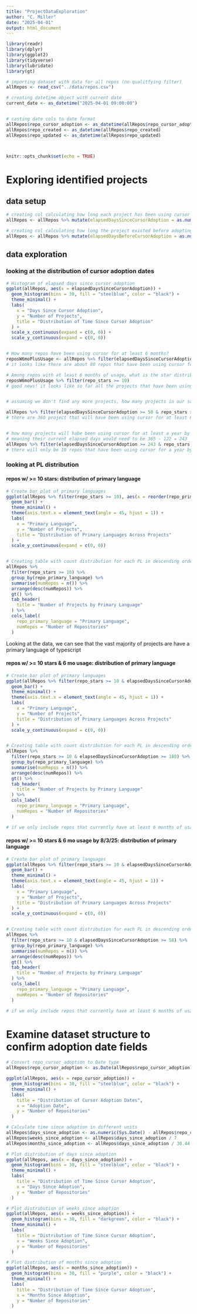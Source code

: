 ```yaml
---
title: "ProjectDataExploration"
author: "C. Miller"
date: "2025-04-01"
output: html_document
---
```


```r
library(readr)
library(dplyr)
library(ggplot2)
library(tidyverse)
library(lubridate)
library(gt)

# importing dataset with data for all repos (no qualitfying filter)
allRepos <- read_csv("../data/repos.csv")

# creating datetime object with current date 
current_date <- as_datetime("2025-04-01 09:00:00")


# casting date cols to date format
allRepos$repo_cursor_adoption <- as_datetime(allRepos$repo_cursor_adoption)
allRepos$repo_created <- as_datetime(allRepos$repo_created)
allRepos$repo_updated <- as_datetime(allRepos$repo_updated)



knitr::opts_chunk$set(echo = TRUE)
```


# Exploring identified projects

## data setup
```r
# creating col calculating how long each project has been using cursor for (how much time has elapsed since adoption)
allRepos <- allRepos %>% mutate(elapsedDaysSinceCursorAdoption = as.numeric(current_date - allRepos$repo_cursor_adoption, units = "days"))

# creating col calculating how long the project existed before adopting cursor (time delta b/w repo creation and cursor adoption date)
allRepos <- allRepos %>% mutate(elapsedDaysBeforeCursorAdoption = as.numeric(allRepos$repo_cursor_adoption - allRepos$repo_created, units = "days"))

```


## data exploration 

### looking at the distribution of cursor adoption dates
```r
# Histogram of elapsed days since cursor adoption
ggplot(allRepos, aes(x = elapsedDaysSinceCursorAdoption)) +
  geom_histogram(bins = 30, fill = "steelblue", color = "black") +
  theme_minimal() +
  labs(
    x = "Days Since Cursor Adoption",
    y = "Number of Projects",
    title = "Distribution of Time Since Cursor Adoption"
  ) +
  scale_x_continuous(expand = c(0, 0)) +
  scale_y_continuous(expand = c(0, 0))


# How many repos have been using cursor for at least 6 months?
reposW6moPlusUsage <- allRepos %>% filter(elapsedDaysSinceCursorAdoption >= 180)
# it looks like there are about 80 repos that have been using cursor for at least 6 months

# Among repos with at least 6 months of usage, what is the star distribution? Are there any with less than 10 stars? 
reposW6moPlusUsage %>% filter(repo_stars >= 10)
# good news! it looks like so far all the projects that have been using cursor for at least 6 months have at least 10 stars


# assuming we don't find any more projects, how many projects in our same will have been using cursor for at least six months by August 3rd? (since the elapsedDaysSinceCursorAdoption was calculated as of 4/3/25 and there are 122 days between 4/3/25 and 8/3/25 in order for the projects to have been using cursor for at least 6 months (180 days) their current elapsedDaysSinceCursorAdoption has to be 180-122 = 58 days)

allRepos %>% filter(elapsedDaysSinceCursorAdoption >= 58 & repo_stars >= 10)
# there are 360 project that will have been using cursor for at least 6 months by 8/3/25 with at least 10 stars. This should be more than enough repos to have a sufficiently large sample for modeling 


# how many projects will habe been using cursor for at least a year by August 3rd?
# meaning their current elapsed days would need to be 365 - 122 = 243
allRepos %>% filter(elapsedDaysSinceCursorAdoption >= 243 & repo_stars >= 10)
# there will only be 10 repos that have been using cursor for a year by august, so it looks like 6 months is probably our best bet for right now


```

### looking at PL distribution 

#### repos w/ >= 10 stars: distribution of primary language
```r
# Create bar plot of primary languages
ggplot(allRepos %>% filter(repo_stars >= 10), aes(x = reorder(repo_primary_language, repo_primary_language, function(x) -length(x)))) +
  geom_bar() +
  theme_minimal() +
  theme(axis.text.x = element_text(angle = 45, hjust = 1)) +
  labs(
    x = "Primary Language",
    y = "Number of Projects",
    title = "Distribution of Primary Languages Across Projects"
  ) +
  scale_y_continuous(expand = c(0, 0))


# Creating table with count distribution for each PL in descending order
allRepos %>%
  filter(repo_stars >= 10) %>%
  group_by(repo_primary_language) %>%
  summarise(numRepos = n()) %>%
  arrange(desc(numRepos)) %>%
  gt() %>%
  tab_header(
    title = "Number of Projects by Primary Language"
  ) %>%
  cols_label(
    repo_primary_language = "Primary Language",
    numRepos = "Number of Repositories"
  )
```
Looking at the data, we can see that the vast majority of projects are have a primary language of typescript


#### repos w/ >= 10 stars & 6 mo usage: distribution of primary language 
```r
# Create bar plot of primary languages
ggplot(allRepos %>% filter(repo_stars >= 10 & elapsedDaysSinceCursorAdoption >= 180), aes(x = reorder(repo_primary_language, repo_primary_language, function(x) -length(x)))) +
  geom_bar() +
  theme_minimal() +
  theme(axis.text.x = element_text(angle = 45, hjust = 1)) +
  labs(
    x = "Primary Language",
    y = "Number of Projects",
    title = "Distribution of Primary Languages Across Projects"
  ) +
  scale_y_continuous(expand = c(0, 0))


# Creating table with count distribution for each PL in descending order
allRepos %>%
  filter(repo_stars >= 10 & elapsedDaysSinceCursorAdoption >= 180) %>%
  group_by(repo_primary_language) %>%
  summarise(numRepos = n()) %>%
  arrange(desc(numRepos)) %>%
  gt() %>%
  tab_header(
    title = "Number of Projects by Primary Language"
  ) %>%
  cols_label(
    repo_primary_language = "Primary Language",
    numRepos = "Number of Repositories"
  )

# if we only include repos that currently have at least 6 months of usage, 10 stars, and that have a primary language of typescript, javascript, or python, we'll have 51 repos in our dataset 
```


#### repos w/ >= 10 stars & 6 mo usage by 8/3/25: distribution of primary language 
```r
# Create bar plot of primary languages
ggplot(allRepos %>% filter(repo_stars >= 10 & elapsedDaysSinceCursorAdoption >= 58), aes(x = reorder(repo_primary_language, repo_primary_language, function(x) -length(x)))) +
  geom_bar() +
  theme_minimal() +
  theme(axis.text.x = element_text(angle = 45, hjust = 1)) +
  labs(
    x = "Primary Language",
    y = "Number of Projects",
    title = "Distribution of Primary Languages Across Projects"
  ) +
  scale_y_continuous(expand = c(0, 0))


# Creating table with count distribution for each PL in descending order
allRepos %>%
  filter(repo_stars >= 10 & elapsedDaysSinceCursorAdoption >= 58) %>%
  group_by(repo_primary_language) %>%
  summarise(numRepos = n()) %>%
  arrange(desc(numRepos)) %>%
  gt() %>%
  tab_header(
    title = "Number of Projects by Primary Language"
  ) %>%
  cols_label(
    repo_primary_language = "Primary Language",
    numRepos = "Number of Repositories"
  )

# if we only include repos that currently have at least 6 months of usage by 8/3/25, 10 stars, and that have a primary language of typescript, javascript, or python, we'll have 244 repos in our dataset 
```




# Examine dataset structure to confirm adoption date fields
```r
# Convert repo_cursor_adoption to Date type
allRepos$repo_cursor_adoption <- as.Date(allRepos$repo_cursor_adoption)

ggplot(allRepos, aes(x = repo_cursor_adoption)) +
  geom_histogram(bins = 30, fill = "steelblue", color = "black") +
  theme_minimal() +
  labs(
    title = "Distribution of Cursor Adoption Dates",
    x = "Adoption Date",
    y = "Number of Repositories"
  )

# Calculate time since adoption in different units
allRepos$days_since_adoption <- as.numeric(Sys.Date() - allRepos$repo_cursor_adoption)
allRepos$weeks_since_adoption <- allRepos$days_since_adoption / 7
allRepos$months_since_adoption <- allRepos$days_since_adoption / 30.44  # Average days per month

# Plot distribution of days since adoption
ggplot(allRepos, aes(x = days_since_adoption)) +
  geom_histogram(bins = 30, fill = "steelblue", color = "black") +
  theme_minimal() +
  labs(
    title = "Distribution of Time Since Cursor Adoption",
    x = "Days Since Adoption",
    y = "Number of Repositories"
  )

# Plot distribution of weeks since adoption
ggplot(allRepos, aes(x = weeks_since_adoption)) +
  geom_histogram(bins = 30, fill = "darkgreen", color = "black") +
  theme_minimal() +
  labs(
    title = "Distribution of Time Since Cursor Adoption",
    x = "Weeks Since Adoption",
    y = "Number of Repositories"
  )

# Plot distribution of months since adoption
ggplot(allRepos, aes(x = months_since_adoption)) +
  geom_histogram(bins = 30, fill = "purple", color = "black") +
  theme_minimal() +
  labs(
    title = "Distribution of Time Since Cursor Adoption",
    x = "Months Since Adoption",
    y = "Number of Repositories"
  )
```
